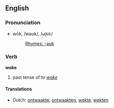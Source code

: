 ==English==
===Pronunciation===
*wōk, /wəʊk/, /<tt>w@Uk</tt>/
*:[[Rhymes:English:-əʊk|Rhymes: -əʊk]]

=== Verb ===
'''woke'''

# past tense of ''to [[wake]]''

==== Translations ====
*Dutch: [[ontwaakte]], [[ontwaakten]], [[wekte]], [[wekten]]